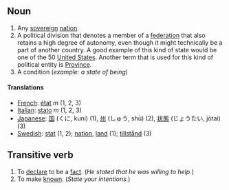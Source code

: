 ==Noun==

#Any [[sovereign]] [[nation]].
#A political division that denotes a member of a [[federation]] that also retains a high degree of autonomy, even though it might technically be a part of another country.  A good example of this kind of state would be one of the 50 [[United States]].  Another term that is used for this kind of political entity is [[Province]].
#A condition (''example: a state of being'')

====Translations====
*[[French]]: [[état]] ''m'' (1, 2, 3)
*[[Italian]]: [[stato]] ''m'' (1, 2, 3)
*[[Japanese]]: [[国]] (くに, kuni) (1), [[州]] (しゅう, shū) (2), [[状態]] (じょうたい, jōtai) (3)
*[[Swedish]]: [[stat]] (1, 2); [[nation]], [[land]] (1); [[tillstånd]] (3)

==Transitive verb==

#To [[declare]] to be a [[fact]].  (''He stated that he was willing to help.'')
#To make [[known]].  (''State your intentions.'')